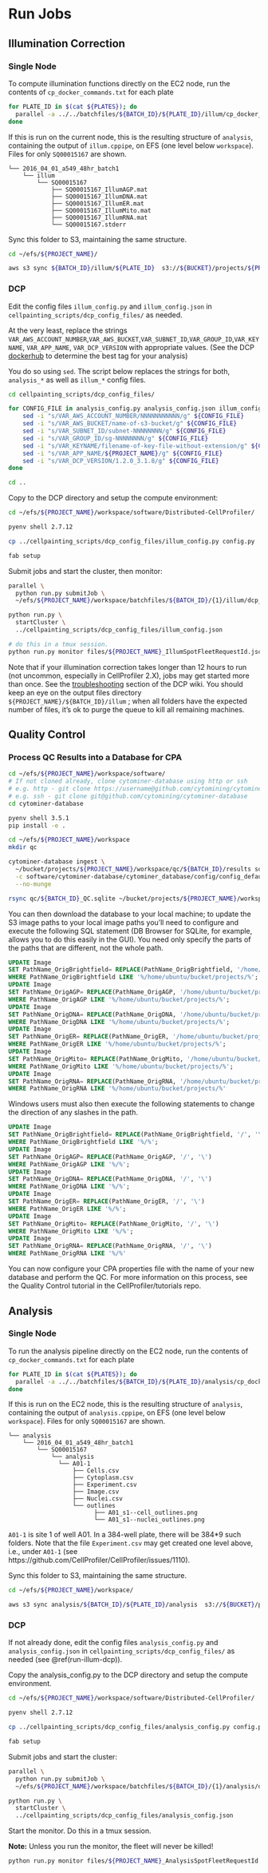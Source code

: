 # Run Jobs

## Illumination Correction

### Single Node

To compute illumination functions directly on the EC2 node, run the contents of `cp_docker_commands.txt` for each plate

```sh
for PLATE_ID in $(cat ${PLATES}); do
  parallel -a ../../batchfiles/${BATCH_ID}/${PLATE_ID}/illum/cp_docker_commands.txt
done
```

If this is run on the current node, this is the resulting structure of `analysis`, containing the output of `illum.cppipe`, on EFS (one level below `workspace`).
Files for only `SQ00015167` are shown.

```
└── 2016_04_01_a549_48hr_batch1
    └── illum
        └── SQ00015167
            ├── SQ00015167_IllumAGP.mat
            ├── SQ00015167_IllumDNA.mat
            ├── SQ00015167_IllumER.mat
            ├── SQ00015167_IllumMito.mat
            ├── SQ00015167_IllumRNA.mat
            └── SQ00015167.stderr
```

Sync this folder to S3, maintaining the same structure.

```sh
cd ~/efs/${PROJECT_NAME}/

aws s3 sync ${BATCH_ID}/illum/${PLATE_ID}  s3://${BUCKET}/projects/${PROJECT_NAME}/${BATCH_ID}/illum/${PLATE_ID}
```

### DCP {#run-illum-dcp}

Edit the config files `illum_config.py` and `illum_config.json` in `cellpainting_scripts/dcp_config_files/` as needed.

At the very least, replace the strings `VAR_AWS_ACCOUNT_NUMBER`,`VAR_AWS_BUCKET`,`VAR_SUBNET_ID`,`VAR_GROUP_ID`,`VAR_KEYNAME`, `VAR_APP_NAME`, `VAR_DCP_VERSION` with appropriate values. (See the DCP [dockerhub](https://hub.docker.com/r/cellprofiler/distributed-cellprofiler/tags) to determine the best tag for your analysis)

You do so using `sed`.
The script below replaces the strings for both, `analysis_*` as well as `illum_*` config files.

```sh
cd cellpainting_scripts/dcp_config_files/

for CONFIG_FILE in analysis_config.py analysis_config.json illum_config.py illum_config.json; do
    sed -i "s/VAR_AWS_ACCOUNT_NUMBER/NNNNNNNNNNN/g" ${CONFIG_FILE}
    sed -i "s/VAR_AWS_BUCKET/name-of-s3-bucket/g" ${CONFIG_FILE}
    sed -i "s/VAR_SUBNET_ID/subnet-NNNNNNNN/g" ${CONFIG_FILE}
    sed -i "s/VAR_GROUP_ID/sg-NNNNNNNN/g" ${CONFIG_FILE}
    sed -i "s/VAR_KEYNAME/filename-of-key-file-without-extension/g" ${CONFIG_FILE}
    sed -i "s/VAR_APP_NAME/${PROJECT_NAME}/g" ${CONFIG_FILE}
    sed -i "s/VAR_DCP_VERSION/1.2.0_3.1.8/g" ${CONFIG_FILE}
done

cd ..
```

Copy to the DCP directory and setup the compute environment:

```sh
cd ~/efs/${PROJECT_NAME}/workspace/software/Distributed-CellProfiler/

pyenv shell 2.7.12

cp ../cellpainting_scripts/dcp_config_files/illum_config.py config.py

fab setup
```

Submit jobs and start the cluster, then monitor:

```sh
parallel \
  python run.py submitJob \
  ~/efs/${PROJECT_NAME}/workspace/batchfiles/${BATCH_ID}/{1}/illum/dcp_config.json :::: ${PLATES}

python run.py \
  startCluster \
  ../cellpainting_scripts/dcp_config_files/illum_config.json

# do this in a tmux session.
python run.py monitor files/${PROJECT_NAME}_IllumSpotFleetRequestId.json
```

Note that if your illumination correction takes longer than 12 hours to run (not uncommon, especially in CellProfiler 2.X), jobs may get started more than once. See the [troubleshooting](https://github.com/CellProfiler/Distributed-CellProfiler/wiki/Troubleshooting) section of the DCP wiki.
You should keep an eye on the output files directory `${PROJECT_NAME}/${BATCH_ID}/illum` ; when all folders have the expected number of files, it's ok to purge the queue to kill all remaining machines.

## Quality Control

### Process QC Results into a Database for CPA

```sh
cd ~/efs/${PROJECT_NAME}/workspace/software/
# If not cloned already, clone cytominer-database using http or ssh
# e.g. http - git clone https://username@github.com/cytomining/cytominer-database
# e.g. ssh - git clone git@github.com/cytomining/cytominer-database
cd cytominer-database

pyenv shell 3.5.1
pip install -e .

cd ~/efs/${PROJECT_NAME}/workspace
mkdir qc

cytominer-database ingest \
  ~/bucket/projects/${PROJECT_NAME}/workspace/qc/${BATCH_ID}/results sqlite:///qc/${BATCH_ID}_QC.sqlite \
  -c software/cytominer-database/cytominer_database/config/config_default.ini \
  --no-munge

rsync qc/${BATCH_ID}_QC.sqlite ~/bucket/projects/${PROJECT_NAME}/workspace/qc/${BATCH_ID}_QC.sqlite
```

You can then download the database to your local machine; to update the S3 image paths to your local image paths you'll need to configure and execute the following SQL statement (DB Browser for SQLite, for example, allows you to do this easily in the GUI).
You need only specify the parts of the paths that are different, not the whole path.

```sql
UPDATE Image
SET PathName_OrigBrightfield= REPLACE(PathName_OrigBrightfield, '/home/ubuntu/bucket/projects/s3/path/to/files/', '/local/path/to/files/')
WHERE PathName_OrigBrightfield LIKE '%/home/ubuntu/bucket/projects/%';
UPDATE Image
SET PathName_OrigAGP= REPLACE(PathName_OrigAGP, '/home/ubuntu/bucket/projects/s3/path/to/files/', '/local/path/to/files/')
WHERE PathName_OrigAGP LIKE '%/home/ubuntu/bucket/projects/%';
UPDATE Image
SET PathName_OrigDNA= REPLACE(PathName_OrigDNA, '/home/ubuntu/bucket/projects/s3/path/to/files/', '/local/path/to/files/')
WHERE PathName_OrigDNA LIKE '%/home/ubuntu/bucket/projects/%';
UPDATE Image
SET PathName_OrigER= REPLACE(PathName_OrigER, '/home/ubuntu/bucket/projects/s3/path/to/files/', '/local/path/to/files/')
WHERE PathName_OrigER LIKE '%/home/ubuntu/bucket/projects/%';
UPDATE Image
SET PathName_OrigMito= REPLACE(PathName_OrigMito, '/home/ubuntu/bucket/projects/s3/path/to/files/', '/local/path/to/files/')
WHERE PathName_OrigMito LIKE '%/home/ubuntu/bucket/projects/%';
UPDATE Image
SET PathName_OrigRNA= REPLACE(PathName_OrigRNA, '/home/ubuntu/bucket/projects/s3/path/to/files/', '/local/path/to/files/')
WHERE PathName_OrigRNA LIKE '%/home/ubuntu/bucket/projects/%'
```

Windows users must also then execute the following statements to change the direction of any slashes in the path.

```sql
UPDATE Image
SET PathName_OrigBrightfield= REPLACE(PathName_OrigBrightfield, '/', '\')
WHERE PathName_OrigBrightfield LIKE '%/%';
UPDATE Image
SET PathName_OrigAGP= REPLACE(PathName_OrigAGP, '/', '\')
WHERE PathName_OrigAGP LIKE '%/%';
UPDATE Image
SET PathName_OrigDNA= REPLACE(PathName_OrigDNA, '/', '\')
WHERE PathName_OrigDNA LIKE '%/%';
UPDATE Image
SET PathName_OrigER= REPLACE(PathName_OrigER, '/', '\')
WHERE PathName_OrigER LIKE '%/%';
UPDATE Image
SET PathName_OrigMito= REPLACE(PathName_OrigMito, '/', '\')
WHERE PathName_OrigMito LIKE '%/%';
UPDATE Image
SET PathName_OrigRNA= REPLACE(PathName_OrigRNA, '/', '\')
WHERE PathName_OrigRNA LIKE '%/%'
```

You can now configure your CPA properties file with the name of your new database and perform the QC.
For more information on this process, see the Quality Control tutorial in the CellProfiler/tutorials repo.

## Analysis

### Single Node

To run the analysis pipeline directly on the EC2 node, run the contents of `cp_docker_commands.txt` for each plate

```sh
for PLATE_ID in $(cat ${PLATES}); do
  parallel -a ../../batchfiles/${BATCH_ID}/${PLATE_ID}/analysis/cp_docker_commands.txt
done
```

If this is run on the EC2 node, this is the resulting structure of `analysis`, containing the output of `analysis.cppipe`, on EFS (one level below `workspace`).
Files for only `SQ00015167` are shown.

```
└── analysis
    └── 2016_04_01_a549_48hr_batch1
        └── SQ00015167
            └── analysis
              └── A01-1
                  ├── Cells.csv
                  ├── Cytoplasm.csv
                  ├── Experiment.csv
                  ├── Image.csv
                  ├── Nuclei.csv
                  └── outlines
                        ├── A01_s1--cell_outlines.png
                        └── A01_s1--nuclei_outlines.png
```

`A01-1` is site 1 of well A01.
In a 384-well plate, there will be 384\*9 such folders.
Note that the file `Experiment.csv` may get created one level above, i.e., under `A01-1` (see https://github.com/CellProfiler/CellProfiler/issues/1110).

Sync this folder to S3, maintaining the same structure.

```sh
cd ~/efs/${PROJECT_NAME}/workspace/

aws s3 sync analysis/${BATCH_ID}/${PLATE_ID}/analysis  s3://${BUCKET}/projects/${PROJECT_NAME}/workspace/analysis/${BATCH_ID}/${PLATE_ID}/analysis/
```

### DCP

If not already done, edit the config files `analysis_config.py` and `analysis_config.json` in `cellpainting_scripts/dcp_config_files/` as needed (see \@ref(run-illum-dcp)).

Copy the analysis_config.py to the DCP directory and setup the compute environment.

```sh
cd ~/efs/${PROJECT_NAME}/workspace/software/Distributed-CellProfiler/

pyenv shell 2.7.12

cp ../cellpainting_scripts/dcp_config_files/analysis_config.py config.py

fab setup
```

Submit jobs and start the cluster:

```sh
parallel \
  python run.py submitJob \
  ~/efs/${PROJECT_NAME}/workspace/batchfiles/${BATCH_ID}/{1}/analysis/dcp_config.json :::: ${PLATES}

python run.py \
  startCluster \
  ../cellpainting_scripts/dcp_config_files/analysis_config.json
```

Start the monitor.
Do this in a tmux session.

**Note:** Unless you run the monitor, the fleet will never be killed!

```sh
python run.py monitor files/${PROJECT_NAME}_AnalysisSpotFleetRequestId.json
```
